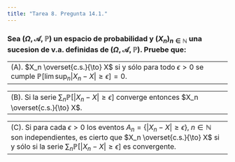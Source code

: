 ```yaml
---
title: "Tarea 8. Pregunta 14.1."
---
```


### Sea $(\Omega, \mathscr{A}, \mathbb{P})$ un espacio de probabilidad y $(X_n)_{n \in \mathbb{N}}$ una sucesion de v.a. definidas de $(\Omega, \mathscr{A}, \mathbb{P})$. Pruebe que:


-----------------------------------------------------------------------------
(A). $X_n \overset{c.s.}{\to} X$ si y sólo para todo $\epsilon > 0$ se cumple $\mathbb{P}[\lim \sup_n |X_n - X| \geq \epsilon] = 0$.
-----------------------------------------------------------------------------


-----------------------------------------------------------------------------
(B). Si la serie $\sum_n \mathbb{P}[|X_n-X|\geq\epsilon]$ converge entonces $X_n \overset{c.s.}{\to} X$.
-----------------------------------------------------------------------------



-----------------------------------------------------------------------------
(C). Si para cada $\epsilon > 0$ los eventos $A_n = \{|X_n - X| \geq \epsilon\}$, $n \in \mathbb{N}$ son independientes, es cierto que $X_n \overset{c.s.}{\to} X$ si y sólo si la serie $\sum_n \mathbb{P}[|X_n-X|\geq\epsilon]$ es convergente.
-----------------------------------------------------------------------------




